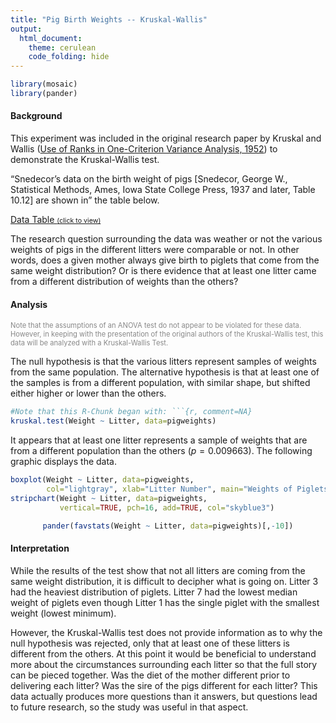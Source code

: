 ```yaml
---
title: "Pig Birth Weights -- Kruskal-Wallis"
output: 
  html_document:
    theme: cerulean
    code_folding: hide
---
```


<script type="text/javascript">
 function showhide(id) {
    var e = document.getElementById(id);
    e.style.display = (e.style.display == 'block') ? 'none' : 'block';
 }
</script>

```r
library(mosaic)
library(pander)
```


#### Background

This experiment was included in the original research paper by Kruskal and Wallis ([Use of Ranks in One-Criterion Variance Analysis, 1952](http://www.jstor.org/stable/2280779?seq=1#page_scan_tab_contents)) to demonstrate the Kruskal-Wallis test.

"Snedecor's data on the birth weight of pigs [Snedecor, George W., Statistical Methods, Ames, Iowa State College Press, 1937 and later, Table 10.12] are shown in" the table below.

<a href="javascript:showhide('datatable')">Data Table <span style="font-size:8pt;">(click to view)</span></a>

<div id="datatable" style="display:none;">

```r
pigweights <- data.frame(Subject=1:56,
                   Litter=factor(rep(1:8, c(10,8,10,8,6,4,6,4))),
                   Weight=c(2.0,2.8,3.3,3.2,4.4,3.6,1.9,3.3,2.8,1.1,
                            3.5,2.8,3.2,3.5,2.3,2.4,2.0,1.6,
                            3.3,3.6,2.6,3.1,3.2,3.3,2.9,3.4,3.2,3.2,
                            3.2,3.3,3.2,2.9,3.3,2.5,2.6,2.8,
                            2.6,2.6,2.9,2.0,2.0,2.1,
                            3.1,2.9,3.1,2.5,
                            2.6,2.2,2.2,2.5,1.2,1.2,
                            2.5,2.4,3.0,1.4))
knitr::kable(pigweights, align='l')
```

</div>

The research question surrounding the data was weather or not the various weights of pigs in the different litters were comparable or not. In other words, does a given mother always give birth to piglets that come from the same weight distribution? Or is there evidence that at least one litter came from a different distribution of weights than the others?

#### Analysis

<div style="font-size:.8em;color:#888888;">
Note that the assumptions of an ANOVA test do not appear to be violated for these data. However, in keeping with the presentation of the original authors of the Kruskal-Wallis test, this data will be analyzed with a Kruskal-Wallis Test.
</div>

The null hypothesis is that the various litters represent samples of weights from the same population. The alternative hypothesis is that at least one of the samples is from a different population, with similar shape, but shifted either higher or lower than the others.

```r
#Note that this R-Chunk began with: ```{r, comment=NA} 
kruskal.test(Weight ~ Litter, data=pigweights)
```

It appears that at least one litter represents a sample of weights that are from a different population than the others $(p=0.009663)$. The following graphic displays the data.

```r
boxplot(Weight ~ Litter, data=pigweights, 
        col="lightgray", xlab="Litter Number", main="Weights of Piglets for 8 Different Litters from One Mother", ylab="Piglet Weight")
stripchart(Weight ~ Litter, data=pigweights, 
           vertical=TRUE, pch=16, add=TRUE, col="skyblue3")
```

<center>
```r
pander(favstats(Weight ~ Litter, data=pigweights)[,-10])
```
</center>

#### Interpretation

While the results of the test show that not all litters are coming from the same weight distribution, it is difficult to decipher what is going on. Litter 3 had the heaviest distribution of piglets. Litter 7 had the lowest median weight of piglets even though Litter 1 has the single piglet with the smallest weight (lowest minimum). 

However, the Kruskal-Wallis test does not provide information as to why the null hypothesis was rejected, only that at least one of these litters is different from the others. At this point it would be beneficial to understand more about the circumstances surrounding each litter so that the full story can be pieced together. Was the diet of the mother different prior to delivering each litter? Was the sire of the pigs different for each litter? This data actually produces more questions than it answers, but questions lead to future research, so the study was useful in that aspect.



